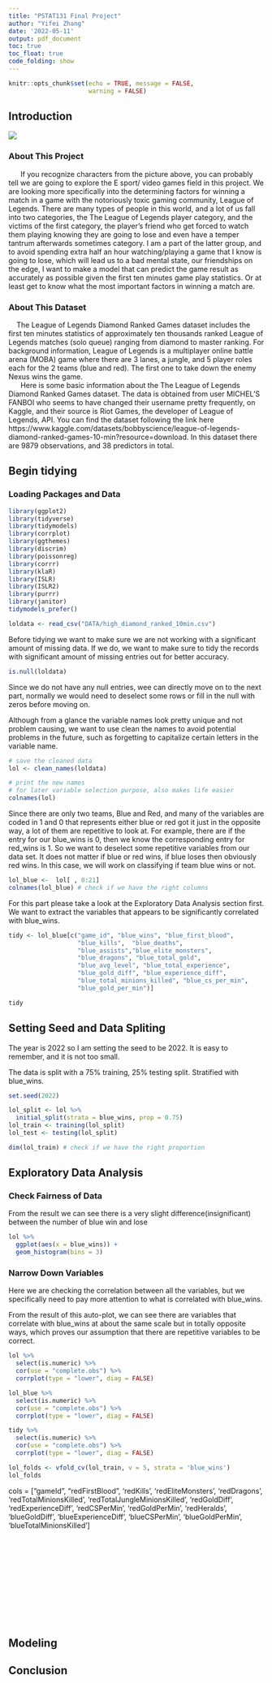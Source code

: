 ```yaml
---
title: "PSTAT131 Final Project"
author: "Yifei Zhang"
date: '2022-05-11'
output: pdf_document
toc: true
toc_float: true
code_folding: show
---
```


```r
knitr::opts_chunk$set(echo = TRUE, message = FALSE,
                      warning = FALSE)
```

## Introduction

![](/Users/codenametaken/Downloads/lol.jpg)

### About This Project

|       If you recognize characters from the picture above, you can probably tell we are going to explore the E sport/ video games field in this project. We are looking more specifically into the determining factors for winning a match in a game with  the notoriously toxic gaming community, League of Legends. There are many types of people in this world, and a lot of us fall into two categories, the The League of Legends player category, and the victims of the first category, the player's friend who get forced to watch them playing knowing they are going to lose and even have a temper tantrum afterwards sometimes category. I am a part of the latter group, and to avoid spending extra half an hour watching/playing a game that I know is going to lose, which will lead us to a bad mental state, our friendships on the edge, I want to make a model that can predict the game result as accurately as possible given the first ten minutes game play statistics. Or at least get to know what the most important factors in winning a match are.

### About This Dataset

|     The League of Legends Diamond Ranked Games dataset includes the first ten minutes statistics of approximately ten thousands ranked League of Legends matches (solo queue) ranging from diamond to master ranking. For background information, League of Legends is a multiplayer online battle arena (MOBA) game where there are 3 lanes, a jungle, and 5 player roles each for the 2 teams (blue and red). The first one to take down the enemy Nexus wins the game. 

|       Here is some basic information about the The  League of Legends Diamond Ranked Games dataset. The data is obtained from user MICHEL’S FANBOI who seems to have changed their username pretty frequently, on Kaggle, and their source is Riot Games, the developer of League of Legends, API. You can find the dataset following the link here https://www.kaggle.com/datasets/bobbyscience/league-of-legends-diamond-ranked-games-10-min?resource=download. In this dataset there are 9879 observations, and 38 predictors in total.


## Begin tidying

### Loading Packages and Data
```r
library(ggplot2)
library(tidyverse)
library(tidymodels)
library(corrplot)
library(ggthemes)
library(discrim)
library(poissonreg)
library(corrr)
library(klaR)
library(ISLR)
library(ISLR2)
library(purrr)
library(janitor)
tidymodels_prefer()
```

```r
loldata <- read_csv("DATA/high_diamond_ranked_10min.csv")
```

Before tidying we want to make sure we are not working with a significant amount of missing data. If we do, we want to make sure to tidy the records with significant amount of missing entries out for better accuracy.

```r
is.null(loldata)
```
Since we do not have any null entries, wee can directly move on to the next part, normally we would need to deselect some rows or fill in the null with zeros before moving on.

Although from a glance the variable names look pretty unique and not problem causing, we want to use clean the names to avoid potential problems in the future, such as forgetting to capitalize certain letters in the variable name.

```r
# save the cleaned data
lol <- clean_names(loldata)

# print the new names
# for later variable selection purpose, also makes life easier
colnames(lol) 
```


Since there are only two teams, Blue and Red, and many of the variables are coded in 1 and 0 that represents either blue or red got it just in the opposite way, a lot of them are repetitive to look at. For example, there are if the entry for our blue_wins is 0, then we know the corresponding entry for red_wins is 1. So we want to deselect some repetitive variables from our data set. It does not matter if blue or red wins, if blue loses then obviously red wins. In this case, we will work on classifying if team blue wins or not.

```r
lol_blue <-  lol[ , 0:21]
colnames(lol_blue) # check if we have the right columns
```
For this part please take a look at the Exploratory Data Analysis section first. We want to extract the variables that appears to be significantly correlated with blue_wins.

```r
tidy <- lol_blue[c("game_id", "blue_wins", "blue_first_blood", 
                   "blue_kills",  "blue_deaths",
                   "blue_assists","blue_elite_monsters", 
                   "blue_dragons", "blue_total_gold", 
                   "blue_avg_level", "blue_total_experience", 
                   "blue_gold_diff", "blue_experience_diff", 
                   "blue_total_minions_killed", "blue_cs_per_min", 
                   "blue_gold_per_min")]

```


```r
tidy

```

## Setting Seed and Data Spliting

The year is 2022 so I am setting the seed to be 2022. It is easy to remember, and it is not too small.

The data is split with a 75% training, 25% testing split. Stratified with blue_wins.


```r
set.seed(2022)

lol_split <- lol %>% 
  initial_split(strata = blue_wins, prop = 0.75)
lol_train <- training(lol_split)
lol_test <- testing(lol_split)

dim(lol_train) # check if we have the right proportion

```

## Exploratory Data Analysis

### Check Fairness of Data
From the result we can see there is a very slight difference(insignificant) between the number of blue win and lose

```r
lol %>% 
  ggplot(aes(x = blue_wins)) +
  geom_histogram(bins = 3)
```

### Narrow Down Variables

Here we are checking the correlation between all the variables, but we specifically need to pay more attention to what is correlated with blue_wins.

From the result of this auto-plot, we can see there are variables that correlate with blue_wins at about the same scale but in totally opposite ways, which proves our assumption that there are repetitive variables to be correct. 

```r
lol %>% 
  select(is.numeric) %>% 
  cor(use = "complete.obs") %>% 
  corrplot(type = "lower", diag = FALSE)
```

```r
lol_blue %>% 
  select(is.numeric) %>% 
  cor(use = "complete.obs") %>% 
  corrplot(type = "lower", diag = FALSE)
```
```r
tidy %>% 
  select(is.numeric) %>% 
  cor(use = "complete.obs") %>% 
  corrplot(type = "lower", diag = FALSE)
```


```r
lol_folds <- vfold_cv(lol_train, v = 5, strata = 'blue_wins')
lol_folds

```

cols = ["gameId", "redFirstBlood", 'redKills', 'redEliteMonsters',
        'redDragons', 'redTotalMinionsKilled', 
        'redTotalJungleMinionsKilled', 'redGoldDiff',
        'redExperienceDiff', 'redCSPerMin', 'redGoldPerMin',
        'redHeralds', 'blueGoldDiff', 'blueExperienceDiff', 
        'blueCSPerMin', 'blueGoldPerMin', 'blueTotalMinionsKilled']



```r


```


```r


```


```r


```


```r


```


```r


```


```r


```


```r


```


```r


```


```r


```


```r


```


```r


```


```r


```


```r


```


## Modeling

## Conclusion

